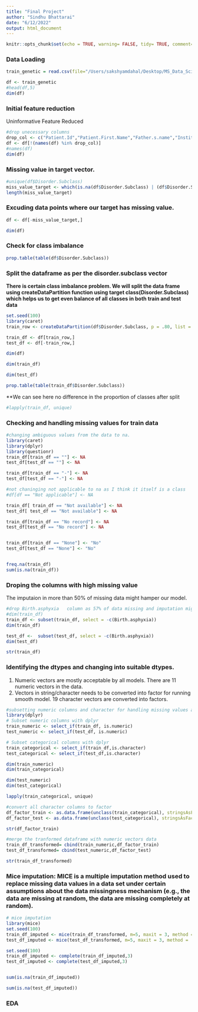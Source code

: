 ```yaml
---
title: "Final Project"
author: "Sindhu Bhattarai"
date: "6/12/2022"
output: html_document
---
```


```r
knitr::opts_chunk$set(echo = TRUE, warning= FALSE, tidy= TRUE, comment= ">", message = FALSE)
```

### Data Loading 

```r
train_genetic = read.csv(file="/Users/sakshyamdahal/Desktop/MS_Data_Science/Applied Predictive Modeling/Final project/train_genetic_disorders.csv", header= TRUE)
```


```r
df <- train_genetic
#head(df,5)
dim(df)
```

### Initial feature reduction

Uninformative Feature Reduced

```r
#drop unecessary columns
drop_col <- c("Patient.Id","Patient.First.Name","Father.s.name","Institute.Name", "Location.of.Institute" , "Family.Name", "Parental.consent", "Status", "Place.of.birth","Test.1", "Test.2", "Test.3","Test.4","Test.5")
df <- df[!(names(df) %in% drop_col)]
#names(df)
dim(df)
```


### Missing value in target vector.

```r
#unique(df$Disorder.Subclass)
miss_value_target <- which(is.na(df$Disorder.Subclass) | (df$Disorder.Subclass == ""))
length(miss_value_target)
```

### Excuding data points where our target has missing value. 

```r
df <- df[-miss_value_target,]

dim(df)
```

### Check for class imbalance 

```r
prop.table(table(df$Disorder.Subclass))

```

### Split the dataframe as per the disorder.subclass vector

**There is certain class imbalance problem. We will split the data frame using createDataPartition function using target class(Disorder.Subclass) which helps us to get even balance of all classes in both train and test data**

```r
set.seed(100)
library(caret)
train_row <- createDataPartition(df$Disorder.Subclass, p = .80, list = FALSE)

train_df <- df[train_row,]
test_df <- df[-train_row,]

dim(df)

dim(train_df)

dim(test_df)

```

```r
prop.table(table(train_df$Disorder.Subclass))
```

**We can see here no difference in the proportion of classes after split 

```r
#lapply(train_df, unique)

```

### Checking and handling missing values for train data
```r
#changing ambiguous values from the data to na.
library(caret)
library(dplyr)
library(questionr)
train_df[train_df == ""] <- NA
test_df[test_df == ""] <- NA

train_df[train_df == "-"] <- NA
test_df[test_df == "-"] <- NA

#not chaninging not applicable to na as I think it itself is a class
#df[df == "Not applicable"] <- NA

train_df[ train_df == "Not available"] <- NA
test_df[ test_df == "Not available"] <- NA

train_df[train_df == "No record"] <- NA
test_df[test_df == "No record"] <- NA


train_df[train_df == "None"] <- "No"
test_df[test_df == "None"] <- "No"


freq.na(train_df)
sum(is.na(train_df))
```

### Droping the columns with high missing value 

The imputaion in more than 50% of missing data might hamper our model.

```r
#drop Birth.asphyxia   column as 57% of data missing and imputation might create inaccurate model prediction
#dim(train_df)
train_df <- subset(train_df, select = -c(Birth.asphyxia))
dim(train_df)
```

```r
test_df <-  subset(test_df, select = -c(Birth.asphyxia))
dim(test_df)
```

```r
str(train_df)
```

### Identifying the dtypes and changing into suitable dtypes. 

1. Numeric vectors are mostly acceptable by all models. There are 11 numeric vectors in the data. 
2. Vectors in string/character needs to be converted into factor for running smooth model. 19 character vectors are converted into factors.  

```r
#subsetting numeric columns and character for handling missing values and 
library(dplyr)
# Subset numeric columns with dplyr
train_numeric <- select_if(train_df, is.numeric)
test_numeric <- select_if(test_df, is.numeric)

# Subset categorical columns with dplyr
train_categorical <- select_if(train_df,is.character)
test_categorical <- select_if(test_df,is.character)

dim(train_numeric)
dim(train_categorical)

dim(test_numeric)
dim(test_categorical)

```

```r
lapply(train_categorical, unique)
```


```r
#convert all character columns to factor
df_factor_train <- as.data.frame(unclass(train_categorical), stringsAsFactors = TRUE)
df_factor_test <- as.data.frame(unclass(test_categorical), stringsAsFactors = TRUE)

str(df_factor_train)
```

```r
#merge the tranformed dataframe with numeric vectors data
train_df_transformed= cbind(train_numeric,df_factor_train)
test_df_transformed= cbind(test_numeric,df_factor_test)

str(train_df_transformed)
```

### Mice imputation: MICE is a multiple imputation method used to replace missing data values in a data set under certain assumptions about the data missingness mechanism (e.g., the data are missing at random, the data are missing completely at random).

```r
# mice imputation 
library(mice)
set.seed(100)
train_df_imputed <- mice(train_df_transformed, m=5, maxit = 3, method = 'pmm')
test_df_imputed <- mice(test_df_transformed, m=5, maxit = 3, method = 'pmm')

```


```r
set.seed(100)
train_df_imputed <- complete(train_df_imputed,3)
test_df_imputed <- complete(test_df_imputed,3)


sum(is.na(train_df_imputed))

sum(is.na(test_df_imputed))
```


### EDA








